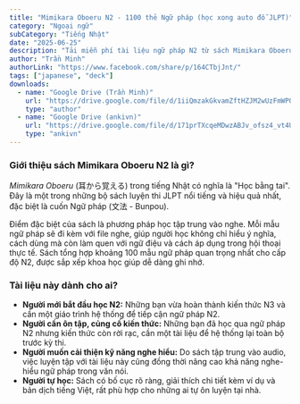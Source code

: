 ```yaml
---
title: "Mimikara Oboeru N2 - 1100 thẻ Ngữ pháp (học xong auto đỗ JLPT)"
category: "Ngoại ngữ"
subCategory: "Tiếng Nhật"
date: "2025-06-25"
description: "Tải miễn phí tài liệu ngữ pháp N2 từ sách Mimikara Oboeru (bản full PDF và file nghe). Tài liệu phù hợp cho người mới học N2 và người cần ôn tập cấp tốc."
author: "Trần Minh"
authorLink: "https://www.facebook.com/share/p/164CTbjJnt/"
tags: ["japanese", "deck"]
downloads:
  - name: "Google Drive (Trần Minh)"
    url: "https://drive.google.com/file/d/1iiQmzakGkvamZftHZJM2wUzFmWPQPFoi/view"
    type: "author"
  - name: "Google Drive (ankivn)"
    url: "https://drive.google.com/file/d/171prTXcqeMDwzABJv_ofsz4_vt4UKoWQ/view?usp=sharing"
    type: "ankivn"
---
```


### Giới thiệu sách Mimikara Oboeru N2 là gì?

*Mimikara Oboeru* (耳から覚える) trong tiếng Nhật có nghĩa là "Học bằng tai". Đây là một trong những bộ sách luyện thi JLPT nổi tiếng và hiệu quả nhất, đặc biệt là cuốn Ngữ pháp (文法 - Bunpou).

Điểm đặc biệt của sách là phương pháp học tập trung vào nghe. Mỗi mẫu ngữ pháp sẽ đi kèm với file nghe, giúp người học không chỉ hiểu ý nghĩa, cách dùng mà còn làm quen với ngữ điệu và cách áp dụng trong hội thoại thực tế. Sách tổng hợp khoảng 100 mẫu ngữ pháp quan trọng nhất cho cấp độ N2, được sắp xếp khoa học giúp dễ dàng ghi nhớ.

### Tài liệu này dành cho ai?

* **Người mới bắt đầu học N2:** Những bạn vừa hoàn thành kiến thức N3 và cần một giáo trình hệ thống để tiếp cận ngữ pháp N2.
* **Người cần ôn tập, củng cố kiến thức:** Những bạn đã học qua ngữ pháp N2 nhưng kiến thức còn rời rạc, cần một tài liệu để hệ thống lại toàn bộ trước kỳ thi.
* **Người muốn cải thiện kỹ năng nghe hiểu:** Do sách tập trung vào audio, việc luyện tập với tài liệu này cũng đồng thời nâng cao khả năng nghe-hiểu ngữ pháp trong văn nói.
* **Người tự học:** Sách có bố cục rõ ràng, giải thích chi tiết kèm ví dụ và bản dịch tiếng Việt, rất phù hợp cho những ai tự ôn luyện tại nhà.
